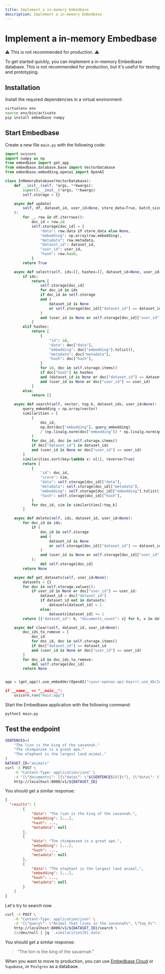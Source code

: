 ```yaml
---
title: Implement a in-memory Embedbase  
description: Implement a in-memory Embedbase
---
```



# Implement a in-memory Embedbase

⚠️ This is not recommended for production. ⚠️

To get started quickly, you can implement a in-memory Embedbase database. This is not recommended for production, but it's useful for testing and prototyping.

## Installation

Install the required dependencies in a virtual environment:

```bash
virtualenv env
source env/bin/activate
pip install embedbase numpy
```

## Start Embedbase

Create a new file `main.py` with the following code:

```python filename="main.py"
import uvicorn
import numpy as np
from embedbase import get_app
from embedbase.database.base import VectorDatabase
from embedbase.embedding.openai import OpenAI

class InMemoryDatabase(VectorDatabase):
    def __init__(self, *args, **kwargs):
        super().__init__(*args, **kwargs)
        self.storage = {}

    async def update(
        self, df, dataset_id, user_id=None, store_data=True, batch_size=100
    ):
        for _, row in df.iterrows():
            doc_id = row.id
            self.storage[doc_id] = {
                "data": row.data if store_data else None,
                "embedding": np.array(row.embedding),
                "metadata": row.metadata,
                "dataset_id": dataset_id,
                "user_id": user_id,
                "hash": row.hash,
            }
        return True

    async def select(self, ids=[], hashes=[], dataset_id=None, user_id=None):
        if ids:
            return [
                self.storage[doc_id]
                for doc_id in ids
                if doc_id in self.storage
                and (
                    dataset_id is None
                    or self.storage[doc_id]["dataset_id"] == dataset_id
                )
                and (user_id is None or self.storage[doc_id]["user_id"] == user_id)
            ]
        elif hashes:
            return [
                {
                    "id": id,
                    "data": doc["data"],
                    "embedding": doc["embedding"].tolist(),
                    "metadata": doc["metadata"],
                    "hash": doc["hash"],
                }
                for id, doc in self.storage.items()
                if doc["hash"] in hashes
                and (dataset_id is None or doc["dataset_id"] == dataset_id)
                and (user_id is None or doc["user_id"] == user_id)
            ]
        else:
            return []

    async def search(self, vector, top_k, dataset_ids, user_id=None):
        query_embedding = np.array(vector)
        similarities = [
            (
                doc_id,
                np.dot(doc["embedding"], query_embedding)
                / (np.linalg.norm(doc["embedding"]) * np.linalg.norm(query_embedding)),
            )
            for doc_id, doc in self.storage.items()
            if doc["dataset_id"] in dataset_ids
            and (user_id is None or doc["user_id"] == user_id)
        ]
        similarities.sort(key=lambda x: x[1], reverse=True)
        return [
            {
                "id": doc_id,
                "score": sim,
                "data": self.storage[doc_id]["data"],
                "metadata": self.storage[doc_id]["metadata"],
                "embedding": self.storage[doc_id]["embedding"].tolist(),
                "hash": self.storage[doc_id]["hash"],
            }
            for doc_id, sim in similarities[:top_k]
        ]

    async def delete(self, ids, dataset_id, user_id=None):
        for doc_id in ids:
            if (
                doc_id in self.storage
                and (
                    dataset_id is None
                    or self.storage[doc_id]["dataset_id"] == dataset_id
                )
                and (user_id is None or self.storage[doc_id]["user_id"] == user_id)
            ):
                del self.storage[doc_id]
        return None

    async def get_datasets(self, user_id=None):
        datasets = {}
        for doc in self.storage.values():
            if user_id is None or doc["user_id"] == user_id:
                dataset_id = doc["dataset_id"]
                if dataset_id not in datasets:
                    datasets[dataset_id] = 1
                else:
                    datasets[dataset_id] += 1
        return [{"dataset_id": k, "documents_count": v} for k, v in datasets.items()]

    async def clear(self, dataset_id, user_id=None):
        doc_ids_to_remove = [
            doc_id
            for doc_id, doc in self.storage.items()
            if doc["dataset_id"] == dataset_id
            and (user_id is None or doc["user_id"] == user_id)
        ]
        for doc_id in doc_ids_to_remove:
            del self.storage[doc_id]
        return None


app = (get_app().use_embedder(OpenAI("<your-openai-api-key>)).use_db(InMemoryDatabase())).run()

if __name__ == "__main__":
    uvicorn.run("main:app")
```

Start the Embedbase application with the following command:

```bash
python3 main.py
```

## Test the endpoint

```bash
SENTENCES=(
    "The lion is the king of the savannah."
    "The chimpanzee is a great ape."
    "The elephant is the largest land animal."
)
DATASET_ID="animals"
curl -X POST \
    -H "Content-Type: application/json" \
    -d "{\"documents\": [{\"data\": \"${SENTENCES[0]}\"}, {\"data\": \"${SENTENCES[1]}\"}, {\"data\": \"${SENTENCES[2]}\"}]}" \
    http://localhost:8000/v1/${DATASET_ID}
```

You should get a similar response:

```json
{
  "results": [
        {
            "data": "The lion is the king of the savannah.",
            "embedding": [...],
            "hash": ...,
            "metadata": null
        },
        {
            "data": "The chimpanzee is a great ape.",
            "embedding": [...],
            "hash": ...,
            "metadata": null
        },
        {
            "data": "The elephant is the largest land animal.",
            "embedding": [...],
            "hash": ...,
            "metadata": null
        }
    ]
}
```

Let's try to search now

```bash
curl -X POST \
    -H "Content-Type: application/json" \
    -d "{\"query\": \"Animal that lives in the savannah\", \"top_k\": 1}" \
    http://localhost:8000/v1/${DATASET_ID}/search \
    2>/dev/null | jq '.similarities[0].data'
```

You should get a similar response:

>"The lion is the king of the savannah."

When you want to move to production, you can use [Embedbase Cloud](https://app.embedbase.xyz) or `Supabase`, or `Postgres` as a database.
